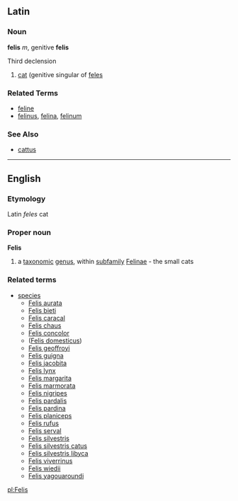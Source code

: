==Latin==
===Noun===
'''felis''' ''m'', genitive '''felis'''

Third declension

# [[cat]] (genitive singular of [[feles]]

===Related Terms===
*[[feline]]
*[[felinus]], [[felina]], [[felinum]]

===See Also===
*[[cattus]]
----
==English==
===Etymology===
Latin ''feles'' cat
===Proper noun===
{{wikipedia}}
'''Felis'''
#a [[taxonomic]] [[genus]], within [[subfamily]] [[Felinae]] - the small cats
===Related terms===
{{wikispecies}}
*[[species]]
**[[Felis aurata]]
**[[Felis bieti]]
**[[Felis caracal]]
**[[Felis chaus]]
**[[Felis concolor]]
**([[Felis domesticus]])
**[[Felis geoffroyi]]
**[[Felis guigna]]
**[[Felis jacobita]]
**[[Felis lynx]]
**[[Felis margarita]]
**[[Felis marmorata]]
**[[Felis nigripes]]
**[[Felis pardalis]]
**[[Felis pardina]]
**[[Felis planiceps]]
**[[Felis rufus]]
**[[Felis serval]]
**[[Felis silvestris]]
**[[Felis silvestris catus]]
**[[Felis silvestris libyca]]
**[[Felis viverrinus]]
**[[Felis wiedii]]
**[[Felis yagouaroundi]]

[[pl:Felis]]